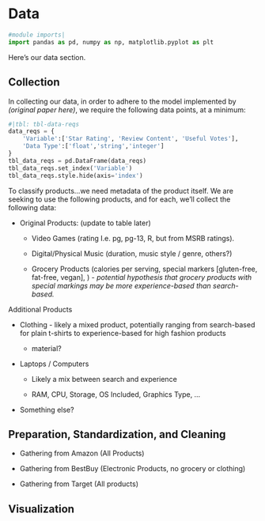 # Data {#sec-data}

```{python}
#module imports|
import pandas as pd, numpy as np, matplotlib.pyplot as plt
```

Here's our data section.

## Collection
In collecting our data, in order to adhere to the model implemented by *(original paper here)*, we require the following data points, at a minimum:

```{python dataReqs}
#|tbl: tbl-data-reqs
data_reqs = {
    'Variable':['Star Rating', 'Review Content', 'Useful Votes'],
    'Data Type':['float','string','integer']
}
tbl_data_reqs = pd.DataFrame(data_reqs)
tbl_data_reqs.set_index('Variable')
tbl_data_reqs.style.hide(axis='index')
```

To classify products...we need metadata of the product itself.  We are seeking to use the following products, and for each, we'll collect the following data:

* Original Products: (update to table later)

    * Video Games (rating I.e. pg, pg-13, R, but from MSRB ratings).

    * Digital/Physical Music (duration, music style / genre, others?)

    * Grocery Products (calories per serving, special markers [gluten-free, fat-free, vegan], )  - *potential hypothesis that grocery products with special markings may be more experience-based than search-based.*

Additional Products

* Clothing - likely a mixed product, potentially ranging from search-based for plain t-shirts to experience-based for high fashion products

    * material?

* Laptops / Computers 

    * Likely a mix between search and experience

    * RAM, CPU, Storage, OS Included, Graphics Type, ...

* Something else?

## Preparation, Standardization, and Cleaning

* Gathering from Amazon (All Products)

* Gathering from BestBuy (Electronic Products, no grocery or clothing)

* Gathering from Target (All products)

## Visualization

 
